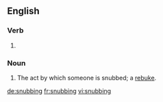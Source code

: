 
==English==

===Verb===
{{head|en|present participle}}

# {{present participle of|snub|lang=en}}

===Noun===
{{en-noun}}

# The act by which someone is snubbed; a [[rebuke]].

[[de:snubbing]]
[[fr:snubbing]]
[[vi:snubbing]]